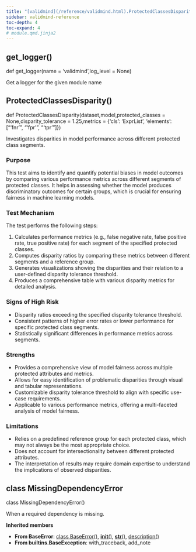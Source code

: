 ```yaml
---
title: "[validmind](/reference/validmind.html).ProtectedClassesDisparity"
sidebar: validmind-reference
toc-depth: 4
toc-expand: 4
# module.qmd.jinja2
---
```


## get_logger<span class='muted'>()</span>

<!-- signatures.jinja2 -->

::: {.signature}

<span class="kw">def</span> <span class="name">get_logger</span>(<span class="param"><span class="n">name</span><span class="o"> = </span><span class="kc">'validmind'</span><span class="muted">,</span></span><span class="param"><span class="n">log_level</span><span class="o"> = </span><span class="kc">None</span></span>)</span>

:::

<!-- docstring.jinja2 -->

Get a logger for the given module name

<!-- function.qmd.jinja2 -->

## ProtectedClassesDisparity[()]{.muted}

<!-- signatures.jinja2 -->

::: {.signature}

<span class="kw">def</span> <span class="name">ProtectedClassesDisparity</span>(<span class="param"><span class="n">dataset</span><span class="muted">,</span></span><span class="param"><span class="n">model</span><span class="muted">,</span></span><span class="param"><span class="n">protected_classes</span><span class="o"> = </span><span class="kc">None</span><span class="muted">,</span></span><span class="param"><span class="n">disparity_tolerance</span><span class="o"> = </span><span class="kc">1.25</span><span class="muted">,</span></span><span class="param"><span class="n">metrics</span><span class="o"> = </span><span class="kc">{'cls': 'ExprList', 'elements': ["'fnr'", "'fpr'", "'tpr'"]}</span></span>)</span>

:::

<!-- docstring.jinja2 -->

Investigates disparities in model performance across different protected class segments.

### Purpose

This test aims to identify and quantify potential biases in model outcomes by comparing various performance metrics across different segments of protected classes. It helps in assessing whether the model produces discriminatory outcomes for certain groups, which is crucial for ensuring fairness in machine learning models.

### Test Mechanism

The test performs the following steps:

1. Calculates performance metrics (e.g., false negative rate, false positive rate, true positive rate) for each segment of the specified protected classes.
1. Computes disparity ratios by comparing these metrics between different segments and a reference group.
1. Generates visualizations showing the disparities and their relation to a user-defined disparity tolerance threshold.
1. Produces a comprehensive table with various disparity metrics for detailed analysis.

### Signs of High Risk

- Disparity ratios exceeding the specified disparity tolerance threshold.
- Consistent patterns of higher error rates or lower performance for specific protected class segments.
- Statistically significant differences in performance metrics across segments.

### Strengths

- Provides a comprehensive view of model fairness across multiple protected attributes and metrics.
- Allows for easy identification of problematic disparities through visual and tabular representations.
- Customizable disparity tolerance threshold to align with specific use-case requirements.
- Applicable to various performance metrics, offering a multi-faceted analysis of model fairness.

### Limitations

- Relies on a predefined reference group for each protected class, which may not always be the most appropriate choice.
- Does not account for intersectionality between different protected attributes.
- The interpretation of results may require domain expertise to understand the implications of observed disparities.

<!-- class.qmd.jinja2 -->

## [class]{.muted} MissingDependencyError

<!-- signatures.jinja2 -->

::: {.signature}

<span class="kw">class</span> <span class="name">MissingDependencyError</span>()</span>

:::

<!-- docstring.jinja2 -->

When a required dependency is missing.

**Inherited members**

- **From BaseError**: [class BaseError[()]{.muted}](#class-baseerror), [__init__[()]{.muted}](#__init__), [__str__[()]{.muted}](#__str__), [description[()]{.muted}](#description)
- **From builtins.BaseException**: with_traceback, add_note
